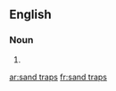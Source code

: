 ==English==

===Noun===
{{head|en|plural}}

# {{plural of|sand trap|lang=en|nocat=1}}

[[ar:sand traps]]
[[fr:sand traps]]